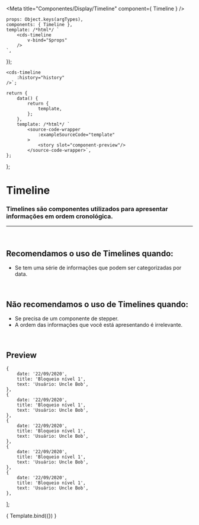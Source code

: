 
<Meta
	title="Componentes/Display/Timeline"
	component={ Timeline }
/>

	props: Object.keys(argTypes),
	components: { Timeline },
	template: /*html*/ `
		<cds-timeline
			v-bind="$props" 
		/>
	`,
});

	<cds-timeline
		:history="history"
	/>`;

	return {
		data() {
			return {
				template,
			};
		},
		template: /*html*/ `
			<source-code-wrapper
				:exampleSourceCode="template"
			>
				<story slot="component-preview"/>
			</source-code-wrapper>`,
	};
};

# Timeline

### Timelines são componentes utilizados para apresentar informações em ordem cronológica.
---
<br />

## Recomendamos o uso de Timelines quando:
- Se tem uma série de informações que podem ser categorizadas por data.

<br />

## Não recomendamos o uso de Timelines quando:
- Se precisa de um componente de stepper.
- A ordem das informações que você está apresentando é irrelevante.

<br />

## Preview

	{
		date: '22/09/2020',
		title: 'Bloqueio nível 1',
		text: 'Usuário: Uncle Bob',
	},
	{
		date: '22/09/2020',
		title: 'Bloqueio nível 1',
		text: 'Usuário: Uncle Bob',
	},
	{
		date: '22/09/2020',
		title: 'Bloqueio nível 1',
		text: 'Usuário: Uncle Bob',
	},
	{
		date: '22/09/2020',
		title: 'Bloqueio nível 1',
		text: 'Usuário: Uncle Bob',
	},
	{
		date: '22/09/2020',
		title: 'Bloqueio nível 1',
		text: 'Usuário: Uncle Bob',
	},
];

<Canvas>
	<Story
		name="Timeline"
		decorators={[docsDecorator]}
		args={{
			history,
		}}
	>
		{ Template.bind({}) }
	</Story>
</Canvas>

<ArgsTable story="Timeline" />